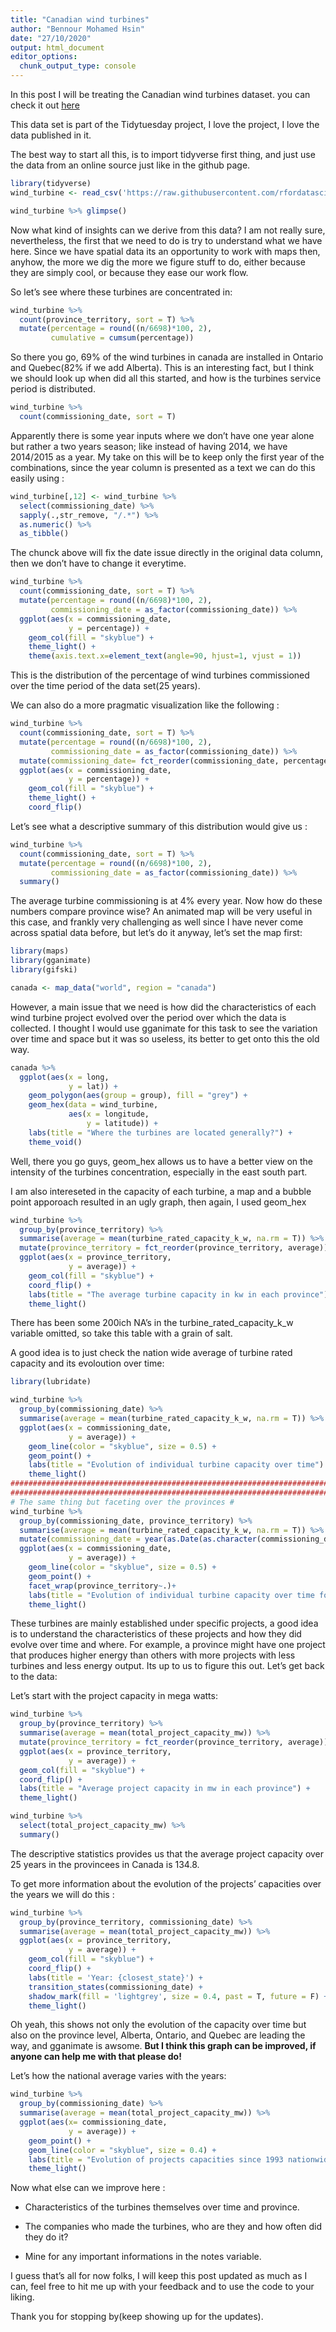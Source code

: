 ```yaml
---
title: "Canadian wind turbines"
author: "Bennour Mohamed Hsin"
date: "27/10/2020"
output: html_document
editor_options: 
  chunk_output_type: console
---
```


In this post I will be treating the Canadian wind turbines dataset. you can check it out [here](https://github.com/rfordatascience/tidytuesday/blob/master/data/2020/2020-10-27/readme.md)

This data set is part of the Tidytuesday project, I love the project, I love the data published in it. 

The best way to start all this, is to import tidyverse first thing, and just use the data from an online source just like in the github page.

```r
library(tidyverse)
wind_turbine <- read_csv('https://raw.githubusercontent.com/rfordatascience/tidytuesday/master/data/2020/2020-10-27/wind-turbine.csv')
```

```r
wind_turbine %>% glimpse()
```

Now what kind of insights can we derive from this data? I am not really sure, nevertheless, the first that we need to do is try to understand what we have here. Since we have spatial data its an opportunity to work with maps then, anyhow, the more we dig the more we figure stuff to do, either because they are simply cool, or because they ease our work flow.

So let's see where these turbines are concentrated in:

```r
wind_turbine %>%
  count(province_territory, sort = T) %>%
  mutate(percentage = round((n/6698)*100, 2),
         cumulative = cumsum(percentage)) 
```

So there you go, 69% of the wind turbines in canada are installed in Ontario and Quebec(82% if we add Alberta). This is an interesting fact, but I think we should look up when did all this started, and how is the turbines service period is distributed. 

```r
wind_turbine %>%
  count(commissioning_date, sort = T)
```

Apparently there is some year inputs where we don't have one year alone but rather a two years season; like instead of having 2014, we have 2014/2015 as a year. My take on this will be to keep only the first year of the combinations, since the year column is presented as a text we can do this easily using :

```r
wind_turbine[,12] <- wind_turbine %>%
  select(commissioning_date) %>%
  sapply(.,str_remove, "/.*") %>%
  as.numeric() %>% 
  as_tibble() 
```

The chunck above will fix the date issue directly in the original data column, then we don't have to change it everytime.

```r
wind_turbine %>%
  count(commissioning_date, sort = T) %>%
  mutate(percentage = round((n/6698)*100, 2),
         commissioning_date = as_factor(commissioning_date)) %>%
  ggplot(aes(x = commissioning_date, 
             y = percentage)) +
    geom_col(fill = "skyblue") +
    theme_light() +
    theme(axis.text.x=element_text(angle=90, hjust=1, vjust = 1))

```

This is the distribution of the percentage of wind turbines commissioned over the time period of the data set(25 years). 

We can also do a more pragmatic visualization like the following : 
```r
wind_turbine %>%
  count(commissioning_date, sort = T) %>%
  mutate(percentage = round((n/6698)*100, 2),
         commissioning_date = as_factor(commissioning_date)) %>%
  mutate(commissioning_date= fct_reorder(commissioning_date, percentage)) %>%
  ggplot(aes(x = commissioning_date,
             y = percentage)) +
    geom_col(fill = "skyblue") +
    theme_light() +
    coord_flip() 
```

Let's see what a descriptive summary of this distribution would give us : 

```r
wind_turbine %>%
  count(commissioning_date, sort = T) %>%
  mutate(percentage = round((n/6698)*100, 2),
         commissioning_date = as_factor(commissioning_date)) %>%
  summary()
```

The average turbine commissioning is at 4% every year. Now how do these numbers compare province wise? 
An animated map will be very useful in this case, and frankly very challenging as well since I have never come across spatial data before, but let's do it anyway, let's set the map first:

```r
library(maps)
library(gganimate)
library(gifski)

canada <- map_data("world", region = "canada")
```
However, a main issue that we need is how did the characteristics of each wind turbine project evolved over the period over which the data is collected. I thought I would use gganimate for this task to see the variation over time and space but it was so useless, its better to get onto this the old way.

```r
canada %>%
  ggplot(aes(x = long, 
             y = lat)) + 
    geom_polygon(aes(group = group), fill = "grey") + 
    geom_hex(data = wind_turbine, 
             aes(x = longitude, 
                 y = latitude)) + 
    labs(title = "Where the turbines are located generally?") +
    theme_void()

```

Well, there you go guys, geom_hex allows us to have a better view on the intensity of the turbines concentration, especially in the east south part.

I am also intereseted in the capacity of each turbine, a map and a bubble point apporoach resulted in an ugly graph, then again, I used geom_hex

```r
wind_turbine %>%
  group_by(province_territory) %>%
  summarise(average = mean(turbine_rated_capacity_k_w, na.rm = T)) %>%
  mutate(province_territory = fct_reorder(province_territory, average)) %>%
  ggplot(aes(x = province_territory,
             y = average)) + 
    geom_col(fill = "skyblue") + 
    coord_flip() +
    labs(title = "The average turbine capacity in kw in each province") +
    theme_light()
```

There has been some 200ich NA's in the turbine_rated_capacity_k_w variable omitted, so take this table with a grain of salt.

A good idea is to just check the nation wide average of turbine rated capacity and its evoloution over time: 

```r
library(lubridate)

wind_turbine %>%
  group_by(commissioning_date) %>%
  summarise(average = mean(turbine_rated_capacity_k_w, na.rm = T)) %>%
  ggplot(aes(x = commissioning_date,
             y = average)) +
    geom_line(color = "skyblue", size = 0.5) +
    geom_point() + 
    labs(title = "Evolution of individual turbine capacity over time") +
    theme_light()
############################################################################
############################################################################
# The same thing but faceting over the provinces #
wind_turbine %>%
  group_by(commissioning_date, province_territory) %>%
  summarise(average = mean(turbine_rated_capacity_k_w, na.rm = T)) %>%
  mutate(commissioning_date = year(as.Date(as.character(commissioning_date), format = "%Y"))) %>%
  ggplot(aes(x = commissioning_date,
             y = average)) +
    geom_line(color = "skyblue", size = 0.5) +
    geom_point() + 
    facet_wrap(province_territory~.)+
    labs(title = "Evolution of individual turbine capacity over time for each province") +
    theme_light()
```

These turbines are mainly established under specific projects, a good idea is to understand the characteristics of these projects and how they did evolve over time and where. For example, a province might have one project that produces higher energy than others with more projects with less turbines and less energy output. Its up to us to figure this out. Let's get back to the data: 

Let's start with the project capacity in mega watts: 

```r
wind_turbine %>%
  group_by(province_territory) %>%
  summarise(average = mean(total_project_capacity_mw)) %>%
  mutate(province_territory = fct_reorder(province_territory, average)) %>%
  ggplot(aes(x = province_territory,
             y = average)) +
  geom_col(fill = "skyblue") +
  coord_flip() +
  labs(title = "Average project capacity in mw in each province") +
  theme_light()

wind_turbine %>%
  select(total_project_capacity_mw) %>%
  summary()
```

The descriptive statistics provides us that the average project capacity over 25 years in the provincees in Canada is 134.8.

To get more information about the evolution of the projects' capacities over the years we will do this :

```r
wind_turbine %>%
  group_by(province_territory, commissioning_date) %>%
  summarise(average = mean(total_project_capacity_mw)) %>%
  ggplot(aes(x = province_territory,
             y = average)) +
    geom_col(fill = "skyblue") +
    coord_flip() +
    labs(title = 'Year: {closest_state}') +
    transition_states(commissioning_date) +
    shadow_mark(fill = 'lightgrey', size = 0.4, past = T, future = F) +
    theme_light()
```

Oh yeah, this shows not only the evolution of the capacity over time but also on the province level, Alberta, Ontario, and Quebec are leading the way, and gganimate is awsome. **But I think this graph can be improved, if anyone can help me with that please do!**

Let's how the national average varies with the years: 

```r
wind_turbine %>%
  group_by(commissioning_date) %>%
  summarise(average = mean(total_project_capacity_mw)) %>%
  ggplot(aes(x= commissioning_date,
             y = average)) +
    geom_point() +
    geom_line(color = "skyblue", size = 0.4) + 
    labs(title = "Evolution of projects capacities since 1993 nationwide") +
    theme_light()
```


Now what else can we improve here : 

  * Characteristics of the turbines themselves over time and province.
  
  * The companies who made the turbines, who are they and how often did they do it?
  
  * Mine for any important informations in the notes variable.
  
I guess that's all for now folks, I will keep this post updated as much as I can, feel free to hit me up with your feedback and to use the code to your liking.

Thank you for stopping by(keep showing up for the updates).
